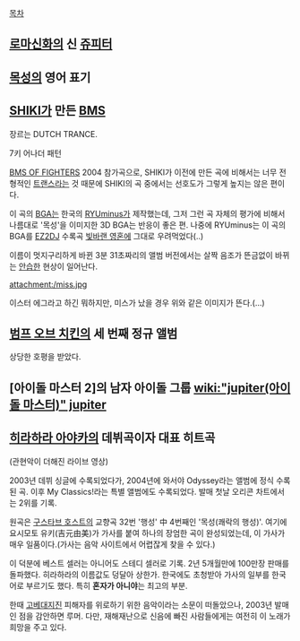 [[목차]]

== [[로마]]신화의 신 [[쥬피터]] ==
== [[목성]]의 영어 표기 ==
== [[SHIKI]]가 만든 [[BMS]] == 
장르는 DUTCH TRANCE.

{{{#!html
<iframe width="640" height="360" src="//www.youtube.com/embed/sLDQL6ea5W0" frameborder="0" allowfullscreen></iframe>
}}}
7키 어나더 패턴

[[BMS OF FIGHTERS]] 2004 참가곡으로, SHIKI가 이전에 만든 곡에 비해서는 너무 전형적인 [[트랜스]]라는 것 때문에 SHIKI의 곡 중에서는 선호도가 그렇게 높지는 않은 편이다.

이 곡의 [[BGA]]는 한국의 [[RYUminus]]가 제작했는데, 그저 그런 곡 자체의 평가에 비해서 나름대로 '목성'을 이미지한 3D BGA는 반응이 좋은 편. 나중에 RYUminus는 이 곡의 BGA를 [[EZ2DJ]] 수록곡 [[빛바랜 영혼]]에 그대로 우려먹었다(..)

이름이 멋지구리하게 바뀐 3분 31초짜리의 앨범 버전에서는 살짝 음조가 뜬금없이 바뀌는 [[안습]]한 현상이 일어난다.


attachment:/miss.jpg

이스터 에그라고 하긴 뭐하지만, 미스가 났을 경우 위와 같은 이미지가 뜬다.(...)

== [[범프 오브 치킨]]의 세 번째 정규 앨범 == 
상당한 호평을 받았다.
== [아이돌 마스터 2]의 남자 아이돌 그룹 [[wiki:"jupiter(아이돌 마스터)" jupiter]] ==

== [[히라하라 아야카]]의 데뷔곡이자 대표 히트곡 ==

{{{#!HTML
<iframe title="YouTube video player" width="560" height="349" src="http://www.youtube.com/embed/K7rob0JVlfE" frameborder="0" allowfullscreen></iframe>
}}}
(관현악이 더해진 라이브 영상)

2003년 데뷔 싱글에 수록되었다가, 2004년에 와서야 Odyssey라는 앨범에 정식 수록된 곡. 이후 My Classics!라는 특별 앨범에도 수록되었다. 발매 첫날 오리콘 차트에서는 2위를 기록.

원곡은 [[구스타브 호스트]]의 교향곡 32번 '행성' 中 4번째인 '목성(쾌락의 행성)'. 여기에 요시모토 유키(吉元由美)가 가사를 붙여 하나의 장엄한 곡이 완성되었는데, 이 가사가 매우 일품이다.(가사는 음악 사이트에서 어렵잖게 찾을 수 있다.)

이 덕분에 베스트 셀러는 아니어도 스테디 셀러로 기록. 2년 5개월만에 100만장 판매를 돌파했다. 히라하라의 이름값도 덩달아 상한가. 한국에도 초청받아 가사의 일부를 한국어로 부르기도 했다. 특히 '''혼자가 아니야'''는 최고의 부분.

한때 [[고베대지진]] 피해자를 위로하기 위한 음악이라는 소문이 떠돌았으나, 2003년 발매인 점을 감안하면 루머. 다만, 재해재난으로 신음에 빠진 사람들에게는 여전히 이 노래가 희망을 주고 있다.
